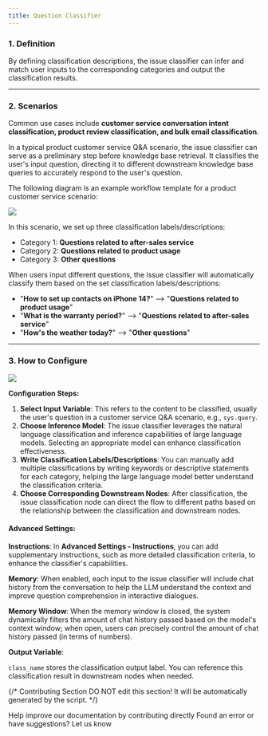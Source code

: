 ```yaml
---
title: Question Classifier
---
```



### 1. Definition

By defining classification descriptions, the issue classifier can infer and match user inputs to the corresponding categories and output the classification results.

***

### 2. Scenarios

Common use cases include **customer service conversation intent classification, product review classification, and bulk email classification**.

In a typical product customer service Q\&A scenario, the issue classifier can serve as a preliminary step before knowledge base retrieval. It classifies the user's input question, directing it to different downstream knowledge base queries to accurately respond to the user's question.

The following diagram is an example workflow template for a product customer service scenario:

![](https://assets-docs.dify.ai/dify-enterprise-mintlify/en/guides/workflow/node/2f06ecce149c844c23be70a8fcff09bc.png)

In this scenario, we set up three classification labels/descriptions:

* Category 1: **Questions related to after-sales service**
* Category 2: **Questions related to product usage**
* Category 3: **Other questions**

When users input different questions, the issue classifier will automatically classify them based on the set classification labels/descriptions:

* "**How to set up contacts on iPhone 14?**" —> "**Questions related to product usage**"
* "**What is the warranty period?**" —> "**Questions related to after-sales service**"
* "**How's the weather today?**" —> "**Other questions**"

***

### 3. How to Configure

![](https://assets-docs.dify.ai/dify-enterprise-mintlify/en/guides/workflow/node/2f039c5ff3f095b0eed291101d9bff15.png)

**Configuration Steps:**

1. **Select Input Variable**: This refers to the content to be classified, usually the user's question in a customer service Q\&A scenario, e.g., `sys.query`.
2. **Choose Inference Model**: The issue classifier leverages the natural language classification and inference capabilities of large language models. Selecting an appropriate model can enhance classification effectiveness.
3. **Write Classification Labels/Descriptions**: You can manually add multiple classifications by writing keywords or descriptive statements for each category, helping the large language model better understand the classification criteria.
4. **Choose Corresponding Downstream Nodes**: After classification, the issue classification node can direct the flow to different paths based on the relationship between the classification and downstream nodes.

#### Advanced Settings:

**Instructions**: In **Advanced Settings - Instructions**, you can add supplementary instructions, such as more detailed classification criteria, to enhance the classifier's capabilities.

**Memory**: When enabled, each input to the issue classifier will include chat history from the conversation to help the LLM understand the context and improve question comprehension in interactive dialogues.

**Memory Window**: When the memory window is closed, the system dynamically filters the amount of chat history passed based on the model's context window; when open, users can precisely control the amount of chat history passed (in terms of numbers).

**Output Variable**:

`class_name` stores the classification output label. You can reference this classification result in downstream nodes when needed.

{/*
Contributing Section
DO NOT edit this section!
It will be automatically generated by the script.
*/}

<CardGroup cols="2">
    <Card
        title="Edit this page"
        icon="pen-to-square"
        href="https://github.com/langgenius/dify-docs/edit/main/en/guides/workflow/node/question-classifier.mdx"
    >
        Help improve our documentation by contributing directly
    </Card>
    <Card
        title="Report an issue"
        icon="github"
        href="https://github.com/langgenius/dify-docs/issues/new?title=Documentation%20Issue%3A%20ion-classif&body=%23%23%20Issue%20Description%0A%3C%21--%20Please%20briefly%20describe%20the%20issue%20you%20found%20--%3E%0A%0A%23%23%20Page%20Link%0Ahttps%3A%2F%2Fgithub.com%2Flanggenius%2Fdify-docs%2Fblob%2Fmain%2Fen/guides/workflow/node%2Fquestion-classifier.mdx%0A%0A%23%23%20Suggested%20Changes%0A%3C%21--%20If%20you%20have%20specific%20suggestions%20for%20changes%2C%20please%20describe%20them%20here%20--%3E%0A%0A%3C%21--%20Thank%20you%20for%20helping%20improve%20our%20documentation%21%20--%3E"
    >
        Found an error or have suggestions? Let us know
    </Card>
</CardGroup>
